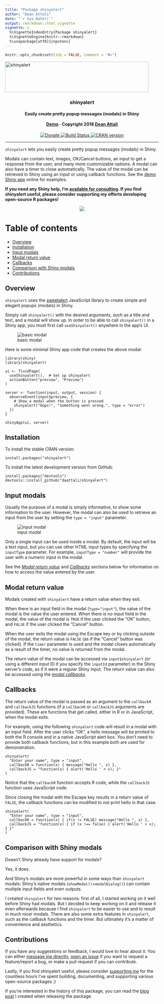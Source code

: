 ```yaml
---
title: "Package shinyalert"
author: "Dean Attali"
date: "`r Sys.Date()`"
output: rmarkdown::html_vignette
vignette: >
  %\VignetteIndexEntry{Package shinyalert}
  %\VignetteEngine{knitr::rmarkdown}
  %\usepackage[utf8]{inputenc}
---
```


```r
knitr::opts_chunk$set(tidy = FALSE, comment = "#>")
```

<p align="center">
<a href="https://github.com/daattali/shinyalert/">
<img src="../inst/img/shinyalert-logo-whitebg.png" alt="shinyalert" width=470 height=100 />
</a>

<h3 align="center">shinyalert</h3>

<h4 align="center">Easily create pretty popup messages (modals) in Shiny
<br><br>
<a href="https://daattali.com/shiny/shinyalert-demo/">Demo</a>
&middot;
Copyright 2018
<a href="https://deanattali.com">Dean Attali</a>
</h4>

<p align="center">
<a href="https://www.paypal.me/daattali/20">
<img src="https://i.imgur.com/vCIGFrH.png" alt="Donate" />
</a>
<a href="https://travis-ci.org/daattali/shinyalert">
<img src="https://travis-ci.org/daattali/shinyalert.svg?branch=master" alt="Build Status" />
</a>
<a href="https://cran.r-project.org/package=shinyalert">
<img src="https://www.r-pkg.org/badges/version/shinyalert" alt="CRAN version" />
</a>
</p>

</p>

---

`shinyalert` lets you easily create pretty popup messages (modals) in Shiny.

Modals can contain text, images, OK/Cancel buttons, an input to get a response from the user, and many more customizable options. A modal can also have a timer to close automatically. The value of the modal can be retrieved in Shiny using an input or using callback functions. See the [demo Shiny app](https://daattali.com/shiny/shinyalert-demo/) online for examples.

**If you need any Shiny help, I'm [available for consulting](http://attalitech.com/). If you find shinyalert useful, please consider supporting my efforts developing open-source R packages!**

<p align="center">
  <a href="https://www.paypal.me/daattali/20">
    <img src="https://www.paypalobjects.com/en_US/i/btn/btn_donate_LG.gif" />
  </a>
</p>

# Table of contents

- [Overview](#overview)
- [Installation](#install)
- [Input modals](#input-modals)
- [Modal return value](#return-value)
- [Callbacks](#callbacks)
- [Comparison with Shiny modals](#shiny-comparison)
- [Contributions](#contributions)

<h2 id="overview">Overview</h2>

`shinyalert` uses the [sweetalert](https://github.com/t4t5/sweetalert) JavaScript library to create simple and elegant popups (modals) in Shiny.

Simply call `shinyalert()` with the desired arguments, such as a title and text, and a modal will show up. In order to be able to call `shinyalert()` in a Shiny app, you must first call `useShinyalert()` anywhere in the app's UI.

![basic modal](../inst/img/shinyalert-basic.gif)

Here is some minimal Shiny app code that creates the above modal:

```
library(shiny)
library(shinyalert)

ui <- fluidPage(
  useShinyalert(),  # Set up shinyalert
  actionButton("preview", "Preview")
)

server <- function(input, output, session) {
  observeEvent(input$preview, {
    # Show a modal when the button is pressed
    shinyalert("Oops!", "Something went wrong.", type = "error")
  })
}

shinyApp(ui, server)
```

<h2 id="install">Installation</h2>

To install the stable CRAN version:

```
install.packages("shinyalert")
```

To install the latest development version from GitHub:

```
install.packages("devtools")
devtools::install_github("daattali/shinyalert")
```

<h2 id="input-modals">Input modals</h2>

Usually the purpose of a modal is simply informative, to show some information to the user. However, the modal can also be used to retrieve an input from the user by setting the `type = "input"` parameter.

![input modal](../inst/img/shinyalert-input.gif)

Only a single input can be used inside a modal. By default, the input will be a text input, but you can use other HTML input types by specifying the `inputType` parameter. For example, `inputType = "number"` will provide the user with a numeric input in the modal.

See the *[Modal return value](#return-value)* and *[Callbacks](#callbacks)* sections below for information on how to access the value entered by the user.

<h2 id="return-value">Modal return value</h2>

Modals created with `shinyalert` have a return value when they exit.

When there is an input field in the modal (`type="input"`), the value of the modal is the value the user entered. When there is no input field in the modal, the value of the modal is `TRUE` if the user clicked the "OK" button, and `FALSE` if the user clicked the "Cancel" button.

When the user exits the modal using the Escape key or by clicking outside of the modal, the return value is `FALSE` (as if the "Cancel" button was clicked). If the `timer` parameter is used and the modal closes automatically as a result of the timer, no value is returned from the modal.

The return value of the modal can be accessed via `input$shinyalert` (or using a different input ID if you specify the `inputId` parameter) in the Shiny server's code, as if it were a regular Shiny input. The return value can also be accessed using the *[modal callbacks](#callbacks)*.

<h2 id="callbacks">Callbacks</h2>

The return value of the modal is passed as an argument to the `callbackR` and `callbackJS` functions (if a `callbackR` or `callbackJS` arguments are provided). These are functions that get called, either in R or in JavaScript, when the modal exits.

For example, using the following `shinyalert` code will result in a modal with an input field. After the user clicks "OK", a hello message will be printed to both the R console and in a native JavaScript alert box. You don't need to provide both callback functions, but in this example both are used for demonstration.

```
shinyalert(
  "Enter your name", type = "input",
  callbackR = function(x) { message("Hello ", x) },
  callbackJS = "function(x) { alert('Hello ' + x); }"
)
```

Notice that the `callbackR` function accepts R code, while the `callbackJS` function uses JavaScript code.

Since closing the modal with the Escape key results in a return value of `FALSE`, the callback functions can be modified to not print hello in that case.

```
shinyalert(
  "Enter your name", type = "input",
  callbackR = function(x) { if(x != FALSE) message("Hello ", x) },
  callbackJS = "function(x) { if (x !== false) { alert('Hello ' + x); } }"
)
```

<h2 id="shiny-comparison">Comparison with Shiny modals</h2>

Doesn't Shiny already have support for modals? 

Yes, it does.

And Shiny's modals are more powerful in some ways than `shinyalert` modals: Shiny's native modals (`showModal()`+`modalDialog()`) can contain multiple input fields and even outputs.

I created `shinyalert` for two reasons: first of all, I started working on it well before Shiny had modals. But I decided to keep working on it and release it even afterwards because I find `shinyalert` to be easier to use and to result in much nicer modals. There are also some extra features in `shinyalert`, such as the callback functions and the timer. But ultimately it's a matter of convenience and aesthetics.

<h2 id="contributions">Contributions</h2>

If you have any suggestions or feedback, I would love to hear about it. You can either [message me directly](https://deanattali.com/contact), [open an issue](https://github.com/daattali/shinyalert/issues) if you want to request a feature/report a bug, or make a pull request if you can contribute.

Lastly, if you find shinyalert useful, please consider [supporting me](https://www.paypal.me/daattali/20) for the countless hours I've spent building, documenting, and supporting various open-source packages :)

If you're interested in the history of this package, you can read the [blog post](https://deanattali.com/blog/shinyalert-package) I created when releasing the package.
